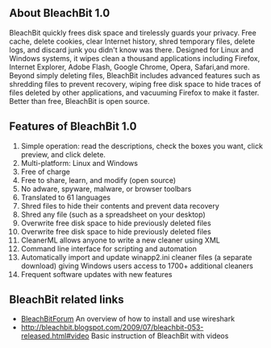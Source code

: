 ==About BleachBit 1.0==
BleachBit quickly frees disk space and tirelessly guards your privacy. Free cache, delete cookies, clear Internet history, shred temporary files, delete logs, and discard junk you didn't know was there. Designed for Linux and Windows systems, it wipes clean a thousand applications including Firefox, Internet Explorer, Adobe Flash, Google Chrome, Opera, Safari,and more. Beyond simply deleting files, BleachBit includes advanced features such as shredding files to prevent recovery, wiping free disk space to hide traces of files deleted by other applications, and vacuuming Firefox to make it faster. Better than free, BleachBit is open source.
{{images/BleachBit.png}}

==Features of BleachBit 1.0==
# Simple operation: read the descriptions, check the boxes you want, click preview, and click delete.
# Multi-platform: Linux and Windows
# Free of charge
# Free to share, learn, and modify (open source)
# No adware, spyware, malware, or browser toolbars
# Translated to 61 languages
# Shred files to hide their contents and prevent data recovery
# Shred any file (such as a spreadsheet on your desktop)
# Overwrite free disk space to hide previously deleted files
# Overwrite free disk space to hide previously deleted files
# CleanerML allows anyone to write a new cleaner using XML
# Command line interface for scripting and automation
# Automatically import and update winapp2.ini cleaner files (a separate download) giving Windows users access to 1700+ additional cleaners
# Frequent software updates with new features

==BleachBit related links==
* [[http://bleachbit.sourceforge.net/forum | BleachBitForum]] An overview of how to install and use wireshark
* [[http://bleachbit.blogspot.com/2009/07/bleachbit-053-released.html#video]] Basic instruction of BleachBit with videos

